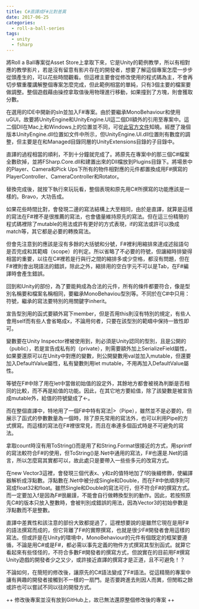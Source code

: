 ```yaml
---
title: C#直譯成F#比對差異
date: 2017-06-25
categories:
  - roll-a-ball-series
tags:
  - unity
  - fsharp
---
```


將Roll a Ball專案從Asset Store上拿取下來，它是Unity的範例教學，所以有相對應的教學影片，若是沒有留意有影片存在的開發者，想要了解這個專案怎麼一步步從頭產生的，可以花些時間觀看。但這裡主要會從修改使用的程式碼為主，不會再切步驟重覆講解整個專案怎麼完成，但此範例相當的單純，只有3個主要的檔案要做調整。整個遊戲藉由操控拿取值後用物理進行移動，如果撞到了方塊，則會獲取分數。

在選用的IDE中開新的sln並加入F#專案。由於要繼承MonoBehaviour和使用uGUI，故要將UnityEngine和UnityEngine.UI這二個Dll額外的引用至專案中。這二個Dll在Mac上和Windows上的位置並不同，可從[此官方文件](https://docs.unity3d.com/Manual/UsingDLL.html)知曉。經歷了幾個版本UnityEngine.dll位置如文件中所示，但UnityEngine.UI.dll位置則有數度的調整，但主要是在和Managed目錄同層的UnityExtensions目錄的子目錄中。

直譯的過程相當的順利，不到十分鐘就完成了。將原先在專案中的那三個C#檔案全數砍掉，並將FSharp.Core.dll和建置出來的Dll檔放到Plugins目錄下。將場景中的Player、Camera和Pick Ups下所有的物件相對應的元件都置換成用F#撰寫的PlayerController、CameraController和Rotator。

替換完成後，就按下執行來玩玩看，整個表現和原先用C#所撰寫的功能應該是一樣的。Bravo，大功告成。

如果花些時間比對，會發現二邊的寫法結構上大至相同，由於是直譯，就算是這樣的寫法在F#裡不是很推薦的寫法，也會儘量維持原先的寫法。但在這三份精簡的程式碼裡除了mutable的用法或許有更好的方式表現，if的寫法或許可以換成match等，其它都是必要的轉換寫法。

但會先注意到的應該是沒有多餘的大括號和分號，F#裡利用縮排來達成述敍語句是否完成和其範疇（scope）的判定。所以省略了不必要的符號，但讓縮時排變得相當的重要，以往在C#裡若是行與行之間的縮排多或少空格，都沒有問題，但在F#裡則會出現語法的錯誤，除此之外，縮排用的空白字元不可以是Tab，在F#編譯時會產生錯誤。

回到和Unity的部份，為了要能夠成為合法的元件，所有的條件都要符合，像是型別名稱要和檔案名稱相同，要繼承MonoBehaviou型別等。不同於在C#中只用：符號，繼承的寫法要特別的用關鍵字inherit。

宣告型別用的函式要額外寫下member，但是否用this則沒有特別的規定，有些人會用self而有些人會省略成x，不論用何者，只要在該型別的範疇中保持一致性即可。

變數要在Unity Inspector裡被使用到，則必須是Unity認同的型別，且是公開的（public），若是宣告成私有的（private），則需要額外加上SerializeField屬性，如果要還原可以在Unity中對應的變數，則公開變數用val並加入mutable，但還要加入DefaultValue屬性，私有變數則用let mutable，不用再加入DefaultValue屬性。

等號在F#中除了用在let中當做初始值的設定外，其餘地方都會被視為判斷是否相同的比較，而不再是給值的功能。因此，在其它地方要給值，除了該變數是被宣告成mutable外，給值的符號變成了\<-。

而在整個直譯中，特地用了一個F#中特有寫法|\>（Pipe），雖然並不是必要的，但展示了函式的參數數量為一個時，除了原先常用的寫法外，也可以利用Pipe的方式撰寫。而這樣的寫法在F#裡很常見，而且在串連多個函式時是不可避免的寫法。

拿取count時沒有用ToString()而是用了和String.Format很接近的方式，用sprintf的寫法較符合F#的使用，但ToString()是.Net中通用的寫法，F#也還是.Net的語言，所以怎麼寫其實都可以，故此處只是要帶入一些些多元的改寫方式。

在new Vector3這裡，會發現三個代表x、y和z的值特地加了f的後綴修飾，使編譯器解析成浮點數。浮點數在.Net中被分成Single和Double，而在F#中依順序則可寫成float32和float。雖然Single和Double的寫法可行，但不符合F#的撰寫方式。而一定要加入f是因為F#很嚴謹，不能會自行做轉換型別的動作。因此，若按照原先C#的版本只放入整數時，會被判別成錯誤的用法，因為Vector3的初始參數是浮點數而不是整數。

直譯中差異性和該注意的部份大致都提過了，這裡想要說的是雖然它現在是用F#的語法撰寫而成的，但它背離了F#的實際撰寫，也就是很少F#開發者會用這樣的寫法。但或許是在Unity的環境中，MonoBehaviour的元件有個既定的框架要遵循，不論是用C#或是F#，都必需以事先定義的物件方式撰寫其型別函式。就算它看起來有些怪怪的，不符合多數F#開發者的撰寫方式，但說實在的目前用F#撰寫Unity遊戲的開發者少之又少，或許接近直譯的撰寫才是正道，且不可避免！？

不論如何，在簡短的修改後，讓原先的C#語法變成了F#語法。從這精簡的專案中讓有興趣的開發者接觸到不一樣的一扇門。是否要跨進去則因人而異，但閒暇之餘或許也可以嘗試不同以往的開發方式。

++ 修改後專案並沒有放到GitHub上，故已無法還原整個修改後的專案 ++